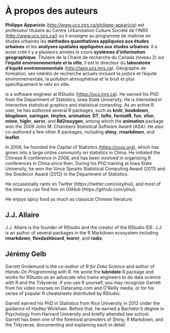 # À propos des auteurs {#author .unnumbered}

**Philippe Apparicio** (<http://www.ucs.inrs.ca/philippe-apparicio>) est professeur titulaire au Centre Urbanisation Culture Société de l'INRS (<http://www.ucs.inrs.ca/>) où il enseigne au programme de maîtrise en études urbaines les **méthodes quantitatives appliquées aux études urbaines** et les **analyses spatiales appliquées aux études urbaines**. Il a aussi créé il y a plusieurs années le cours **systèmes d'information géographique**. Titulaire de la Chaire de recherche du Canada (niveau 2) sur **l'équité environnementale et la ville**, il est le directeur du **laboratoire d'équité environnementale** (<http://laeq.ucs.inrs.ca>). Géographe de formation, ses intérêts de recherche actuels incluent la justice et l'équité environnementale, la pollution atmosphériue et le bruit et plus spécifiquement le vélo en ville.

is a software engineer at RStudio (<https://ucs.inrs.ca>). He earned his PhD from the Department of Statistics, Iowa State University. He is interested in interactive statistical graphics and statistical computing. As an active R user, he has authored several R packages, such as **knitr**, **bookdown**, **blogdown**, **xaringan**, **tinytex**, **animation**, **DT**, **tufte**, **formatR**, **fun**, **xfun**, **mime**, **highr**, **servr**, and **Rd2roxygen**, among which the **animation** package won the 2009 John M. Chambers Statistical Software Award (ASA). He also co-authored a few other R packages, including **shiny**, **rmarkdown**, and **leaflet**.

In 2006, he founded the Capital of Statistics (<https://cosx.org>), which has grown into a large online community on statistics in China. He initiated the Chinese R conference in 2008, and has been involved in organizing R conferences in China since then. During his PhD training at Iowa State University, he won the Vince Sposito Statistical Computing Award (2011) and the Snedecor Award (2012) in the Department of Statistics.

He occasionally rants on Twitter (https://twitter.com/xieyihui), and most of the time you can find him on GitHub (https://github.com/yihui).

He enjoys spicy food as much as classical Chinese literature.

## J.J. Allaire {-}

J.J. Allaire is the founder of RStudio and the creator of the RStudio IDE. J.J. is an author of several packages in the R Markdown ecosystem including **rmarkdown**, **flexdashboard**, **learnr**, and **radix**. 

## Jérémy Gelb {-}

Garrett Grolemund is the co-author of _R for Data Science_ and author of _Hands-On Programming with R_. He wrote the **lubridate** R package and works for RStudio as an advocate who trains engineers to do data science with R and the Tidyverse. If you use R yourself, you may recognize Garrett from his video courses on Datacamp.com and O'Reilly media, or for his series of popular R cheatsheets distributed by RStudio.

Garrett earned his PhD in Statistics from Rice University in 2012 under the guidance of Hadley Wickham. Before that, he earned a Bachelor's degree in Psychology from Harvard University and briefly attended law school. Garrett has been one of the foremost promoters of Shiny, R Markdown, and the Tidyverse, documenting and explaining each in detail.
